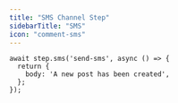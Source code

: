 ```yaml
---
title: "SMS Channel Step"
sidebarTitle: "SMS"
icon: "comment-sms"
---
```


```tsx
await step.sms('send-sms', async () => {
  return {
    body: 'A new post has been created',
  };
});
```
